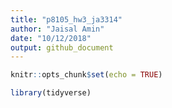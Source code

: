 ```yaml
---
title: "p8105_hw3_ja3314"
author: "Jaisal Amin"
date: "10/12/2018"
output: github_document
---
```


```r
knitr::opts_chunk$set(echo = TRUE)

library(tidyverse)
```




